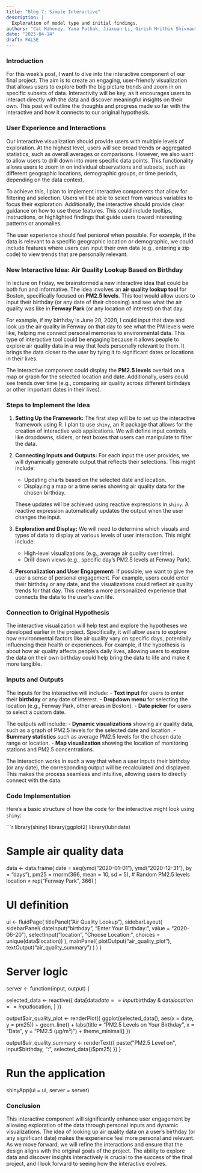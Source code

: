 ```yaml
---
title: "Blog 7: Simple Interactive"
description: |
  Exploration of model type and initial findings.
authors: "Cat Mahoney, Yana Pathak, Jiaxuan Li, Girish Hrithik Shivnauth, Xiaolong Zhou"
date: "2025-04-14"
draft: FALSE
---
```


### Introduction

For this week’s post, I want to dive into the interactive component of our final project. The aim is to create an engaging, user-friendly visualization that allows users to explore both the big picture trends and zoom in on specific subsets of data. Interactivity will be key, as it encourages users to interact directly with the data and discover meaningful insights on their own. This post will outline the thoughts and progress made so far with the interactive and how it connects to our original hypothesis.

### User Experience and Interactions

Our interactive visualization should provide users with multiple levels of exploration. At the highest level, users will see broad trends or aggregated statistics, such as overall averages or comparisons. However, we also want to allow users to drill down into more specific data points. This functionality allows users to zoom in on individual observations and subsets, such as different geographic locations, demographic groups, or time periods, depending on the data context.

To achieve this, I plan to implement interactive components that allow for filtering and selection. Users will be able to select from various variables to focus their exploration. Additionally, the interactive should provide clear guidance on how to use these features. This could include tooltips, instructions, or highlighted findings that guide users toward interesting patterns or anomalies.

The user experience should feel personal when possible. For example, if the data is relevant to a specific geographic location or demographic, we could include features where users can input their own data (e.g., entering a zip code) to view trends that are personally relevant.

### New Interactive Idea: Air Quality Lookup Based on Birthday

In lecture on Friday, we brainstormed a new interactive idea that could be both fun and informative. The idea involves an **air quality lookup tool** for Boston, specifically focused on **PM2.5 levels**. This tool would allow users to input their birthday (or any date of their choosing) and see what the air quality was like in **Fenway Park** (or any location of interest) on that day. 

For example, if my birthday is June 20, 2020, I could input that date and look up the air quality in Fenway on that day to see what the PM levels were like, helping me connect personal memories to environmental data. This type of interactive tool could be engaging because it allows people to explore air quality data in a way that feels personally relevant to them. It brings the data closer to the user by tying it to significant dates or locations in their lives.

The interactive component could display the **PM2.5 levels** overlaid on a map or graph for the selected location and date. Additionally, users could see trends over time (e.g., comparing air quality across different birthdays or other important dates in their lives).

### Steps to Implement the Idea

1. **Setting Up the Framework:**
   The first step will be to set up the interactive framework using R. I plan to use `shiny`, an R package that allows for the creation of interactive web applications. We will define input controls like dropdowns, sliders, or text boxes that users can manipulate to filter the data.

2. **Connecting Inputs and Outputs:**
   For each input the user provides, we will dynamically generate output that reflects their selections. This might include:
   - Updating charts based on the selected date and location.
   - Displaying a map or a time series showing air quality data for the chosen birthday.

   These updates will be achieved using reactive expressions in `shiny`. A reactive expression automatically updates the output when the user changes the input.

3. **Exploration and Display:**
   We will need to determine which visuals and types of data to display at various levels of user interaction. This might include:
   - High-level visualizations (e.g., average air quality over time).
   - Drill-down views (e.g., specific day’s PM2.5 levels at Fenway Park).

4. **Personalization and User Engagement:**
   If possible, we want to give the user a sense of personal engagement. For example, users could enter their birthday or any date, and the visualizations could reflect air quality trends for that day. This creates a more personalized experience that connects the data to the user’s own life.

### Connection to Original Hypothesis

The interactive visualization will help test and explore the hypotheses we developed earlier in the project. Specifically, it will allow users to explore how environmental factors like air quality vary on specific days, potentially influencing their health or experiences. For example, if the hypothesis is about how air quality affects people’s daily lives, allowing users to explore the data on their own birthday could help bring the data to life and make it more tangible.

### Inputs and Outputs

The inputs for the interactive will include:
- **Text input** for users to enter their **birthday** or any date of interest.
- **Dropdown menu** for selecting the location (e.g., Fenway Park, other areas in Boston).
- **Date picker** for users to select a custom date.

The outputs will include:
- **Dynamic visualizations** showing air quality data, such as a graph of PM2.5 levels for the selected date and location.
- **Summary statistics** such as average PM2.5 levels for the chosen date range or location.
- **Map visualization** showing the location of monitoring stations and PM2.5 concentrations.

The interaction works in such a way that when a user inputs their birthday (or any date), the corresponding output will be recalculated and displayed. This makes the process seamless and intuitive, allowing users to directly connect with the data.

### Code Implementation

Here’s a basic structure of how the code for the interactive might look using `shiny`:

```r
library(shiny)
library(ggplot2)
library(lubridate)

# Sample air quality data
data <- data.frame(
  date = seq(ymd("2020-01-01"), ymd("2020-12-31"), by = "days"),
  pm25 = rnorm(366, mean = 10, sd = 5), # Random PM2.5 levels
  location = rep("Fenway Park", 366)
)

# UI definition
ui <- fluidPage(
  titlePanel("Air Quality Lookup"),
  sidebarLayout(
    sidebarPanel(
      dateInput("birthday", "Enter Your Birthday:", value = "2020-06-20"),
      selectInput("location", "Choose Location:", choices = unique(data$location))
    ),
    mainPanel(
      plotOutput("air_quality_plot"),
      textOutput("air_quality_summary")
    )
  )
)

# Server logic
server <- function(input, output) {
  
  selected_data <- reactive({
    data[data$date == input$birthday & data$location == input$location, ]
  })
  
  output$air_quality_plot <- renderPlot({
    ggplot(selected_data(), aes(x = date, y = pm25)) +
      geom_line() +
      labs(title = "PM2.5 Levels on Your Birthday", x = "Date", y = "PM2.5 (µg/m³)") +
      theme_minimal()
  })
  
  output$air_quality_summary <- renderText({
    paste("PM2.5 Level on", input$birthday, ":", selected_data()$pm25)
  })
}

# Run the application
shinyApp(ui = ui, server = server)

### Conclusion

This interactive component will significantly enhance user engagement by allowing exploration of the data through personal inputs and dynamic visualizations. The idea of looking up air quality data on a user’s birthday (or any significant date) makes the experience feel more personal and relevant. As we move forward, we will refine the interactions and ensure that the design aligns with the original goals of the project. The ability to explore data and discover insights interactively is crucial to the success of the final project, and I look forward to seeing how the interactive evolves.